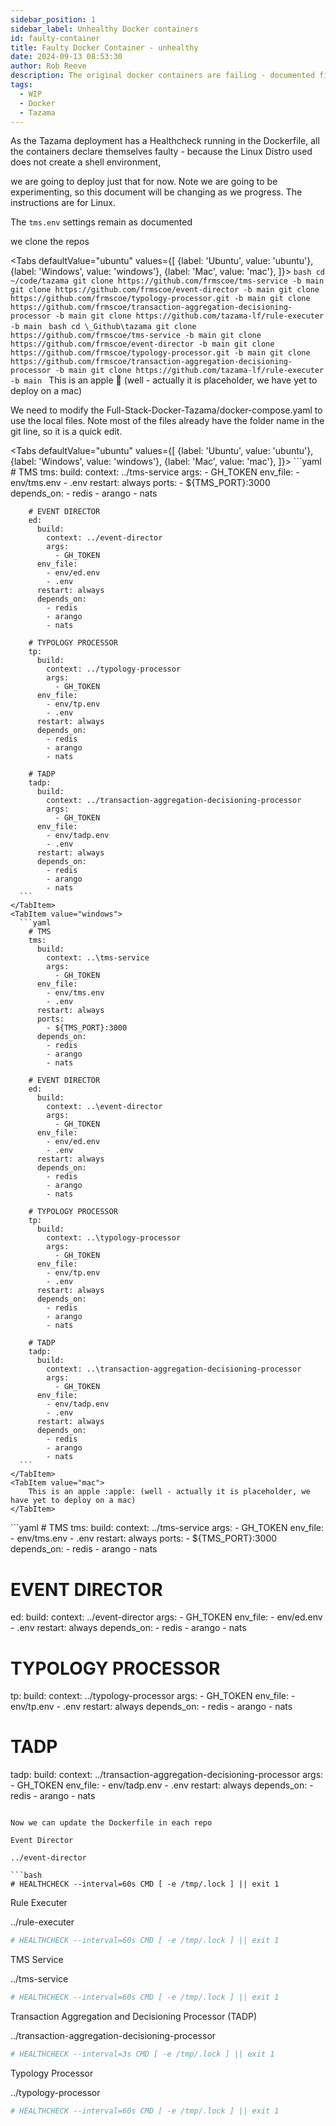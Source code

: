 ```yaml
---  
sidebar_position: 1  
sidebar_label: Unhealthy Docker containers
id: faulty-container
title: Faulty Docker Container - unhealthy
date: 2024-09-13 08:53:30
author: Rob Reeve
description: The original docker containers are failing - documented fix
tags: 
  - WIP
  - Docker
  - Tazama
---  
```


<!-- GNU GENERAL PUBLIC LICENSE: Copyright © 2024 LexTego--> 


As the Tazama deployment has a Healthcheck running in the Dockerfile, all the containers declare themselves faulty - because the Linux Distro used does not create a shell environment,

we are going to deploy just that for now. Note we are going to be experimenting, so this document will be changing as we progress. The instructions are for Linux.

The ```tms.env``` settings remain as documented

we clone the repos

<Tabs
  defaultValue="ubuntu"
  values={[
    {label: 'Ubuntu', value: 'ubuntu'},
    {label: 'Windows', value: 'windows'},
    {label: 'Mac', value: 'mac'},
  ]}>
    <TabItem value="ubuntu">
      ```bash
      cd ~/code/tazama
      git clone https://github.com/frmscoe/tms-service -b main
      git clone https://github.com/frmscoe/event-director -b main
      git clone https://github.com/frmscoe/typology-processor.git -b main
      git clone https://github.com/frmscoe/transaction-aggregation-decisioning-processor -b main
      git clone https://github.com/tazama-lf/rule-executer -b main
      ```
    </TabItem>
    <TabItem value="windows">
      ```bash
      cd \_Github\tazama
      git clone https://github.com/frmscoe/tms-service -b main
      git clone https://github.com/frmscoe/event-director -b main
      git clone https://github.com/frmscoe/typology-processor.git -b main
      git clone https://github.com/frmscoe/transaction-aggregation-decisioning-processor -b main
      git clone https://github.com/tazama-lf/rule-executer -b main
      ```
    </TabItem>
    <TabItem value="mac">
        This is an apple :apple: (well - actually it is placeholder, we have yet to deploy on a mac)
    </TabItem>
</Tabs>


We need to modify the Full-Stack-Docker-Tazama/docker-compose.yaml to use the local files. Note most of the files already have the folder name in the git line, so it is a quick edit.

<Tabs
  defaultValue="ubuntu"
  values={[
    {label: 'Ubuntu', value: 'ubuntu'},
    {label: 'Windows', value: 'windows'},
    {label: 'Mac', value: 'mac'},
  ]}>
    <TabItem value="ubuntu">
      ```yaml
        # TMS
        tms:
          build:
            context: ../tms-service
            args:
              - GH_TOKEN
          env_file:
            - env/tms.env
            - .env
          restart: always
          ports:
            - ${TMS_PORT}:3000
          depends_on:
            - redis
            - arango
            - nats
        
        # EVENT DIRECTOR
        ed:
          build:
            context: ../event-director
            args:
              - GH_TOKEN
          env_file:
            - env/ed.env
            - .env
          restart: always
          depends_on:
            - redis
            - arango
            - nats

        # TYPOLOGY PROCESSOR
        tp:
          build:
            context: ../typology-processor
            args:
              - GH_TOKEN
          env_file:
            - env/tp.env
            - .env
          restart: always
          depends_on:
            - redis
            - arango
            - nats

        # TADP
        tadp:
          build:
            context: ../transaction-aggregation-decisioning-processor
            args:
              - GH_TOKEN
          env_file:
            - env/tadp.env
            - .env
          restart: always
          depends_on:
            - redis
            - arango
            - nats
      ```
    </TabItem>
    <TabItem value="windows">
      ```yaml
        # TMS
        tms:
          build:
            context: ..\tms-service
            args:
              - GH_TOKEN
          env_file:
            - env/tms.env
            - .env
          restart: always
          ports:
            - ${TMS_PORT}:3000
          depends_on:
            - redis
            - arango
            - nats
        
        # EVENT DIRECTOR
        ed:
          build:
            context: ..\event-director
            args:
              - GH_TOKEN
          env_file:
            - env/ed.env
            - .env
          restart: always
          depends_on:
            - redis
            - arango
            - nats

        # TYPOLOGY PROCESSOR
        tp:
          build:
            context: ..\typology-processor
            args:
              - GH_TOKEN
          env_file:
            - env/tp.env
            - .env
          restart: always
          depends_on:
            - redis
            - arango
            - nats

        # TADP
        tadp:
          build:
            context: ..\transaction-aggregation-decisioning-processor
            args:
              - GH_TOKEN
          env_file:
            - env/tadp.env
            - .env
          restart: always
          depends_on:
            - redis
            - arango
            - nats
      ```
    </TabItem>
    <TabItem value="mac">
        This is an apple :apple: (well - actually it is placeholder, we have yet to deploy on a mac)
    </TabItem>
</Tabs>
```yaml
  # TMS
  tms:
    build:
      context: ../tms-service
      args:
        - GH_TOKEN
    env_file:
      - env/tms.env
      - .env
    restart: always
    ports:
      - ${TMS_PORT}:3000
    depends_on:
      - redis
      - arango
      - nats
  
  # EVENT DIRECTOR
  ed:
    build:
      context: ../event-director
      args:
        - GH_TOKEN
    env_file:
      - env/ed.env
      - .env
    restart: always
    depends_on:
      - redis
      - arango
      - nats

  # TYPOLOGY PROCESSOR
  tp:
    build:
      context: ../typology-processor
      args:
        - GH_TOKEN
    env_file:
      - env/tp.env
      - .env
    restart: always
    depends_on:
      - redis
      - arango
      - nats

  # TADP
  tadp:
    build:
      context: ../transaction-aggregation-decisioning-processor
      args:
        - GH_TOKEN
    env_file:
      - env/tadp.env
      - .env
    restart: always
    depends_on:
      - redis
      - arango
      - nats
```

Now we can update the Dockerfile in each repo

Event Director

../event-director

```bash
# HEALTHCHECK --interval=60s CMD [ -e /tmp/.lock ] || exit 1
```

Rule Executer

../rule-executer

```bash
# HEALTHCHECK --interval=60s CMD [ -e /tmp/.lock ] || exit 1
```

TMS Service

../tms-service

```bash
# HEALTHCHECK --interval=60s CMD [ -e /tmp/.lock ] || exit 1
```

Transaction Aggregation and Decisioning Processor (TADP)

../transaction-aggregation-decisioning-processor

```bash
# HEALTHCHECK --interval=3s CMD [ -e /tmp/.lock ] || exit 1
```

Typology Processor

../typology-processor

```bash
# HEALTHCHECK --interval=60s CMD [ -e /tmp/.lock ] || exit 1
```
